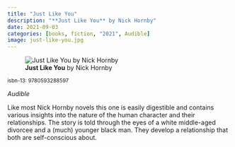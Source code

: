 ```yaml
---
title: "Just Like You"
description: "**Just Like You** by Nick Hornby"
date: 2021-09-03
categories: [books, fiction, "2021", Audible]
image: just-like-you.jpg
---
```

![**Just Like You** by Nick Hornby](just-like-you.jpg){fig-align="left"}

<sup>isbn-13: 9780593288597</sup>

*Audible*

Like most Nick Hornby novels this one is easily digestible and contains various
insights into the nature of the human character and their relationships. The story
is told through the eyes of a white middle-aged divorcee and a (much) younger
black man. They develop a relationship that both are self-conscious about.